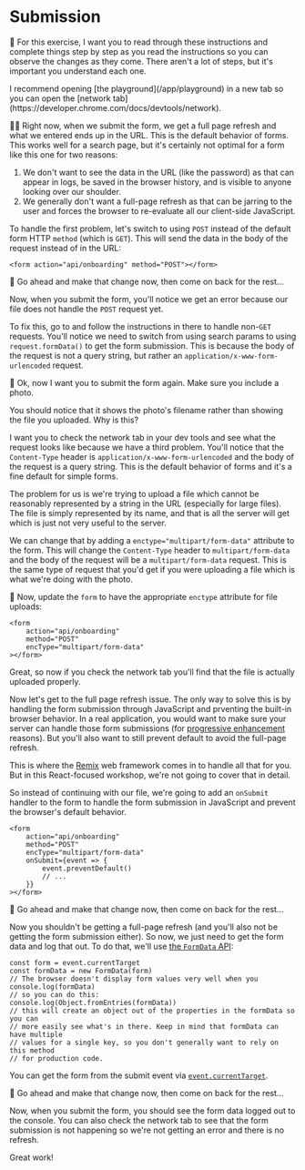 # Submission

🐨 For this exercise, I want you to read through these instructions and complete
things step by step as you read the instructions so you can observe the changes
as they come. There aren't a lot of steps, but it's important you understand
each one.

<callout-info>
	I recommend opening [the playground](/app/playground) in a new tab so you can
	open the [network tab](https://developer.chrome.com/docs/devtools/network).
</callout-info>

👨‍💼 Right now, when we submit the form, we get a full page refresh and what we
entered ends up in the URL. This is the default behavior of forms. This works
well for a search page, but it's certainly not optimal for a form like this one
for two reasons:

1. We don't want to see the data in the URL (like the password) as that can
   appear in logs, be saved in the browser history, and is visible to anyone
   looking over our shoulder.
2. We generally don't want a full-page refresh as that can be jarring to the
   user and forces the browser to re-evaluate all our client-side JavaScript.

To handle the first problem, let's switch to using `POST` instead of the default
form HTTP `method` (which is `GET`). This will send the data in the body of the
request instead of in the URL:

```tsx
<form action="api/onboarding" method="POST"></form>
```

🐨 Go ahead and make that change now, then come on back for the rest...

Now, when you submit the form, you'll notice we get an error because
our <InlineFile file="api.server.ts" /> file does not handle the `POST` request
yet.

To fix this, go to <InlineFile file="api.server.ts" /> and follow the
instructions in there to handle non-`GET` requests. You'll notice we need to
switch from using search params to using `request.formData()` to get the form
submission. This is because the body of the request is not a query string, but
rather an `application/x-www-form-urlencoded` request.

🐨 Ok, now I want you to submit the form again. Make sure you include a photo.

You should notice that it shows the photo's filename rather than showing the
file you uploaded. Why is this?

I want you to check the network tab in your dev tools and see what the request
looks like because we have a third problem. You'll notice that the
`Content-Type` header is `application/x-www-form-urlencoded` and the body of the
request is a query string. This is the default behavior of forms and it's a fine
default for simple forms.

The problem for us is we're trying to upload a file which cannot be reasonably
represented by a string in the URL (especially for large files). The file is
simply represented by its name, and that is all the server will get which is
just not very useful to the server.

We can change that by adding a `enctype="multipart/form-data"` attribute to the
form. This will change the `Content-Type` header to `multipart/form-data` and
the body of the request will be a `multipart/form-data` request. This is the
same type of request that you'd get if you were uploading a file which is what
we're doing with the photo.

🐨 Now, update the `form` to have the appropriate `enctype` attribute for file
uploads:

```tsx
<form
	action="api/onboarding"
	method="POST"
	encType="multipart/form-data"
></form>
```

Great, so now if you check the network tab you'll find that the file is
actually uploaded properly.

Now let's get to the full page refresh issue. The only way to solve this is by
handling the form submission through JavaScript and prventing the built-in
browser behavior. In a real application, you would want to make sure your server
can handle those form submissions (for
[progressive enhancement](https://www.youtube.com/watch?v=EzLGleT1yrY&list=PLV5CVI1eNcJgNqzNwcs4UKrlJdhfDjshf)
reasons). But you'll also want to still prevent default to avoid the full-page
refresh.

This is where the [Remix](https://remix.run) web framework comes in to handle
all that for you. But in this React-focused workshop, we're not going to cover
that in detail.

So instead of continuing with our <InlineFile file="api.server.ts" /> file,
we're going to add an `onSubmit` handler to the form to handle the form
submission in JavaScript and prevent the browser's default behavior.

```tsx
<form
	action="api/onboarding"
	method="POST"
	encType="multipart/form-data"
	onSubmit={event => {
		event.preventDefault()
		// ...
	}}
></form>
```

🐨 Go ahead and make that change now, then come on back for the rest...

Now you shouldn't be getting a full-page refresh (and you'll also not be getting
the form submission either). So now, we just need to get the form data and log
that out. To do that, we'll use
[the `FormData` API](https://developer.mozilla.org/en-US/docs/Web/API/FormData):

```tsx
const form = event.currentTarget
const formData = new FormData(form)
// The browser doesn't display form values very well when you console.log(formData)
// so you can do this:
console.log(Object.fromEntries(formData))
// this will create an object out of the properties in the formData so you can
// more easily see what's in there. Keep in mind that formData can have multiple
// values for a single key, so you don't generally want to rely on this method
// for production code.
```

You can get the form from the submit event via
[`event.currentTarget`](https://developer.mozilla.org/en-US/docs/Web/API/Event/currentTarget).

🐨 Go ahead and make that change now, then come on back for the rest...

Now, when you submit the form, you should see the form data logged out to the
console. You can also check the network tab to see that the form submission is
not happening so we're not getting an error and there is no refresh.

Great work!
